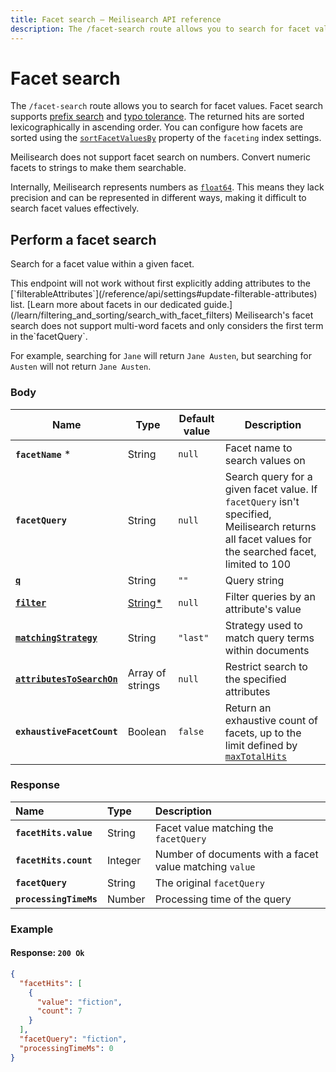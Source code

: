 ```yaml
---
title: Facet search — Meilisearch API reference
description: The /facet-search route allows you to search for facet values.
---
```


# Facet search

The `/facet-search` route allows you to search for facet values. Facet search supports [prefix search](/learn/engine/prefix) and [typo tolerance](/learn/relevancy/typo_tolerance_settings). The returned hits are sorted lexicographically in ascending order. You can configure how facets are sorted using the [`sortFacetValuesBy`](/reference/api/settings#faceting-object) property of the `faceting` index settings.

<Capsule intent="note" title="Facet search on numbers">
Meilisearch does not support facet search on numbers. Convert numeric facets to strings to make them searchable.

Internally, Meilisearch represents numbers as [`float64`](https://en.wikipedia.org/wiki/Double-precision_floating-point_format). This means they lack precision and can be represented in different ways, making it difficult to search facet values effectively.
</Capsule>

## Perform a facet search

Search for a facet value within a given facet.

<RouteHighlighter method="POST" route="/indexes/{index_uid}/facet-search"/>

<Capsule intent="warning">
This endpoint will not work without first explicitly adding attributes to the [`filterableAttributes`](/reference/api/settings#update-filterable-attributes) list. [Learn more about facets in our dedicated guide.](/learn/filtering_and_sorting/search_with_facet_filters)
</Capsule>

<Capsule intent="warning">
Meilisearch's facet search does not support multi-word facets and only considers the first term in the`facetQuery`.

For example, searching for `Jane` will return `Jane Austen`, but searching for `Austen` will not return `Jane Austen`.
</Capsule>

### Body

| Name                                                                                                  | Type                                                                | Default value | Description                                                                                                                                        |
| ----------------------------------------------------------------------------------------------------- | ------------------------------------------------------------------- | ------------- | -------------------------------------------------------------------------------------------------------------------------------------------------- |
| **`facetName`** *                                                                                     | String                                                              | `null`        | Facet name to search values on                                                                                                                     |
| **`facetQuery`**                                                                                      | String                                                              | `null`        | Search query for a given facet value. If `facetQuery` isn't specified, Meilisearch returns all facet values for the searched facet, limited to 100 |
| **[`q`](/reference/api/search#query-q)**                                                              | String                                                              | `""`          | Query string                                                                                                                                       |
| **[`filter`](/reference/api/search#filter)**                                                          | [String*](/learn/filtering_and_sorting/filter_expression_reference) | `null`        | Filter queries by an attribute's value                                                                                                             |
| **[`matchingStrategy`](/reference/api/search#matching-strategy)**                                     | String                                                              | `"last"`        | Strategy used to match query terms within documents                                                                                                |
| **[`attributesToSearchOn`](/reference/api/search##customize-attributes-to-search-on-at-search-time)** | Array of strings                                                    | `null`        | Restrict search to the specified attributes                                                                                                        |
| **`exhaustiveFacetCount`**                                                                            | Boolean                                                             | `false`        | Return an exhaustive count of facets, up to the limit defined by [`maxTotalHits`](/reference/api/settings#pagination) |

### Response

| Name                   | Type    | Description                                             |
| :--------------------- | :------ | :------------------------------------------------------ |
| **`facetHits.value`**  | String  | Facet value matching the `facetQuery`                   |
| **`facetHits.count`**  | Integer | Number of documents with a facet value matching `value` |
| **`facetQuery`**       | String  | The original `facetQuery`                               |
| **`processingTimeMs`** | Number  | Processing time of the query                            |

### Example

<CodeSamples id="facet_search_1" />

#### Response: `200 Ok`

```json
{
  "facetHits": [
    {
      "value": "fiction",
      "count": 7
    }
  ],
  "facetQuery": "fiction",
  "processingTimeMs": 0
}
```
